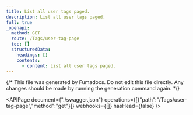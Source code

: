 ```yaml
---
title: List all user tags paged.
description: List all user tags paged.
full: true
_openapi:
  method: GET
  route: /Tags/user-tag-page
  toc: []
  structuredData:
    headings: []
    contents:
      - content: List all user tags paged.
---
```


{/* This file was generated by Fumadocs.
Do not edit this file directly. Any changes should be made by running the generation command again. */}

<APIPage document={"./swagger.json"} operations={[{"path":"/Tags/user-tag-page","method":"get"}]} webhooks={[]} hasHead={false} />